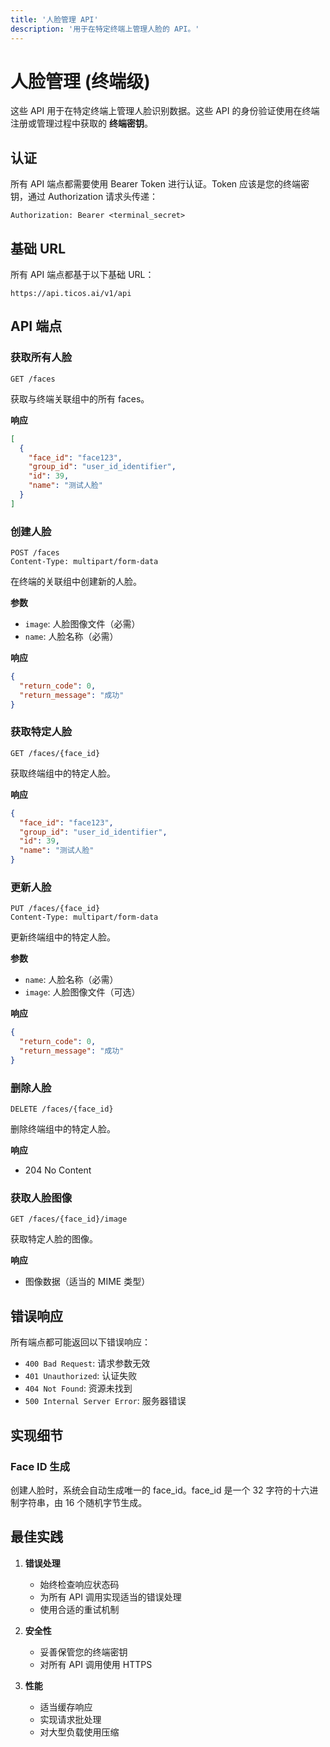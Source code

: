 ```yaml
---
title: '人脸管理 API'
description: '用于在特定终端上管理人脸的 API。'
---
```


# 人脸管理 (终端级)

这些 API 用于在特定终端上管理人脸识别数据。这些 API 的身份验证使用在终端注册或管理过程中获取的 **终端密钥**。

## 认证

所有 API 端点都需要使用 Bearer Token 进行认证。Token 应该是您的终端密钥，通过 Authorization 请求头传递：

```http
Authorization: Bearer <terminal_secret>
```

## 基础 URL

所有 API 端点都基于以下基础 URL：

```
https://api.ticos.ai/v1/api
```

## API 端点

### 获取所有人脸

```http
GET /faces
```

获取与终端关联组中的所有 faces。

**响应**

```json
[
  {
    "face_id": "face123",
    "group_id": "user_id_identifier",
    "id": 39,
    "name": "测试人脸"
  }
]
```

### 创建人脸

```http
POST /faces
Content-Type: multipart/form-data
```

在终端的关联组中创建新的人脸。

**参数**

- `image`: 人脸图像文件（必需）
- `name`: 人脸名称（必需）

**响应**

```json
{
  "return_code": 0,
  "return_message": "成功"
}
```

### 获取特定人脸

```http
GET /faces/{face_id}
```

获取终端组中的特定人脸。

**响应**

```json
{
  "face_id": "face123",
  "group_id": "user_id_identifier",
  "id": 39,
  "name": "测试人脸"
}
```

### 更新人脸

```http
PUT /faces/{face_id}
Content-Type: multipart/form-data
```

更新终端组中的特定人脸。

**参数**

- `name`: 人脸名称（必需）
- `image`: 人脸图像文件（可选）

**响应**

```json
{
  "return_code": 0,
  "return_message": "成功"
}
```

### 删除人脸

```http
DELETE /faces/{face_id}
```

删除终端组中的特定人脸。

**响应**

- 204 No Content

### 获取人脸图像

```http
GET /faces/{face_id}/image
```

获取特定人脸的图像。

**响应**

- 图像数据（适当的 MIME 类型）

## 错误响应

所有端点都可能返回以下错误响应：

- `400 Bad Request`: 请求参数无效
- `401 Unauthorized`: 认证失败
- `404 Not Found`: 资源未找到
- `500 Internal Server Error`: 服务器错误

## 实现细节

### Face ID 生成

创建人脸时，系统会自动生成唯一的 face_id。face_id 是一个 32 字符的十六进制字符串，由 16 个随机字节生成。

## 最佳实践

1. **错误处理**

   - 始终检查响应状态码
   - 为所有 API 调用实现适当的错误处理
   - 使用合适的重试机制

2. **安全性**

   - 妥善保管您的终端密钥
   - 对所有 API 调用使用 HTTPS

3. **性能**
   - 适当缓存响应
   - 实现请求批处理
   - 对大型负载使用压缩
